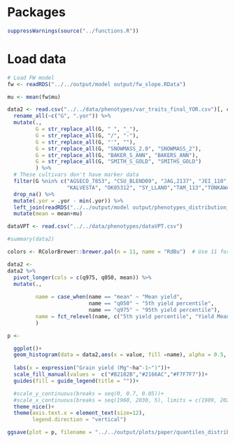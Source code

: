 
# Packages

```r
suppressWarnings(source("../functions.R"))
```

# Load data


```r
# Load FW model
fw <- readRDS("../../output/model output/fw_slope.RData")

mu <- mean(fw$mu)

data2 <- read.csv("../../data/phenotypes/var_traits_final_YOR.csv")[, c("G", "YOR")] %>% 
  rename_all(~c("G", ".yor")) %>% 
  mutate(.,
         G = str_replace_all(G, " ", "_"), 
         G = str_replace_all(G, "/", "-"), 
         G = str_replace_all(G, "'", ""), 
         G = str_replace_all(G, "SNOWMASS_2.0", "SNOWMASS_2"), 
         G = str_replace_all(G, "BAKER_S_ANN", "BAKERS_ANN"), 
         G = str_replace_all(G, "SMITH_S_GOLD", "SMITHS_GOLD")
         ) %>% 
  # These cultivars don't have marker data
  filter(G %nin% c("AGSECO_7853", "CSU_BLEND09", "JAG,2137", "JEI_110",
                   "KALVESTA", "OK05312", "SY_LLANO","TAM_113","TONKAWA")) %>% 
  drop_na() %>% 
  mutate(.yor = .yor - min(.yor)) %>% 
  left_join(readRDS("../../output/model output/phenotypes_distribution_moments.RData")) %>% 
  mutate(mean = mean+mu)

dataVPT <- read.csv("../../data/phenotypes/dataVPT.csv")

#summary(data2)
```


```r
colors <- RColorBrewer::brewer.pal(n = 11, name = "RdBu")  # Use 11 for a smoother gradient

data2 <- 
data2 %>% 
  pivot_longer(cols = c(q975, q050, mean)) %>% 
  mutate(.,
         
         name = case_when(name == "mean" ~ "Mean yield",
                          name == "q050" ~ "5th yield percentile",
                          name == "q975" ~ "95th yield percentile"), 
         name = fct_relevel(name, c("5th yield percentile", "Yield Mean", "95th yield percentile"))
         )

p <- 

  ggplot()+
  geom_histogram(data = data2,aes(x = value, fill =name), alpha = 0.5, color = "black")+
  
  labs(x = expression("Grain yield (Mg"~ha^-1~")"))+
  scale_fill_manual(values =  c("#B2182B","#2166AC","#F7F7F7"))+
  guides(fill = guide_legend(title = ""))+

  #scale_y_continuous(breaks = seq(0, 0.7, 0.05))+
  #scale_x_continuous(breaks = seq(1960, 2030, 5), limits = c(1989, 2020))+
  theme_nice()+
  theme(axis.text.x = element_text(size=12), 
        legend.direction = "vertical")

ggsave(plot = p, filename = "../../output/plots/paper/quantiles_distribution.svg", width = 4, height = 4, dpi = 600)

```


